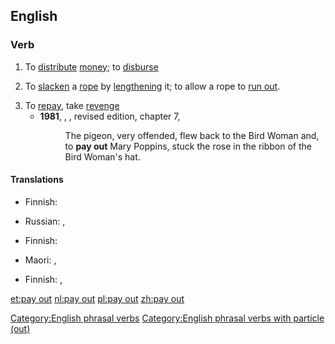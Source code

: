 ==English==

===Verb===
{{en-verb|pays out|paying out|'''[[paid out]]''' ''or rarely (but less so for the rope sense)'' '''[[payed out]]'''|head=[[pay]] [[out]]}}

# To [[distribute]] [[money]]; to [[disburse]]
# {{context|nautical|lang=en}} To [[slacken]] a [[rope]] by [[lengthen]]ing it; to allow a rope to [[run out]].
# To [[repay]], take [[revenge]]
#*'''1981''', {{w|P. L. Travers}}, ''{{w|Mary Poppins}}'', revised edition, chapter 7,
#*:The pigeon, very offended, flew back to the Bird Woman and, to '''pay out''' Mary Poppins, stuck the rose in the ribbon of the Bird Woman's hat.

====Translations====
{{trans-top|to distribute money; to disburse}}
* Finnish: {{t+|fi|maksaa}}
{{trans-mid}}
* Russian: {{t+|ru|выплачивать|tr=vypláčivatʹ|sc=Cyrl}} {{impf}}, {{t+|ru|выплатить|tr=výplatitʹ|sc=Cyrl}} {{pf.}}
{{trans-bottom}}

{{trans-top|nautical: to slacken by lengthening}}
* Finnish: {{tø|fi|[[antaa]] [[löysä#Finnish|löysää]]}}
{{trans-mid}}
* Maori: {{t|mi|kautuku}} {{qualifier|refers to a rope}}, {{t|mi|whakahoro}}
{{trans-bottom}}

{{trans-top|to repay, take revenge}}
* Finnish: {{t-|fi|maksaa potut pottuina}}, {{t+|fi|kostaa}}
{{trans-mid}}
{{trans-bottom}}

[[Category:English phrasal verbs]]
[[Category:English phrasal verbs with particle (out)]]

[[et:pay out]]
[[nl:pay out]]
[[pl:pay out]]
[[zh:pay out]]